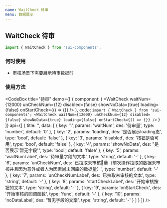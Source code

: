 ```yaml
---
name: WaitCheck 待审
menu: 数据展示
---
```



## WaitCheck 待审

```js
import { WaitCheck } from 'sui-components';
```

### 何时使用

- 审核场景下需要展示待审数据时

### 使用方法

<CodeBox
  title="待审"
  demo={[
    {
      component: (
        <WaitCheck
          waitNum={12000}
          unCheckNum={12}
          disabled={false}
          showNoData={true}
          loading={false}
          onStartCheck={() => {}}
        />
      ),
      code: `import { WaitCheck } from 'sui-components';
<WaitCheck
  waitNum={12000}
  unCheckNum={12}
  disabled={false}
  showNoData={true}
  loading={false}
  onStartCheck={() => {}}
/>`
    }
  ]}
  api={[
    {
      title: '',
      data: [
        {
          key: '1',
          params: 'waitNum',
          des: '待审量',
          type: 'number',
          default: '0'
        },
        {
          key: '2',
          params: 'loading',
          des: '是否展示loading态',
          type: 'bool',
          default: 'false'
        },
        {
          key: '3',
          params: 'disabled',
          des: '按钮是否可用',
          type: 'bool',
          default: 'false'
        },
        {
          key: '4',
          params: 'showNoData',
          des: "是否展示'暂无字段'",
          type: 'bool',
          default: 'false'
        },
        {
          key: '5',
          params: 'waitNumLabel',
          des: '待审量字段的文本',
          type: 'string',
          default: '-'
        },
        {
          key: '6',
          params: 'unCheckNum',
          des:
            '已拉取未审核量（前次操作拉取的数据未审核并且因为意外或者人为因素尚未回库的数据量）',
          type: 'number',
          default: '-'
        },
        {
          key: '7',
          params: 'unCheckNumLabel',
          des: '已拉取未审核的文本',
          type: 'string',
          default: '-'
        },
        {
          key: '8',
          params: 'startCheckLabel',
          des: '开始审核按钮的文本',
          type: 'string',
          default: '-'
        },
        {
          key: '9',
          params: 'onStartCheck',
          des: '开始审核的回调函数',
          type: 'func',
          default: '-'
        },
        {
          key: '10',
          params: 'noDataLabel',
          des: '暂无字段的文案',
          type: 'string',
          default: '-'
        }
      ]
    }
  ]}
/>
